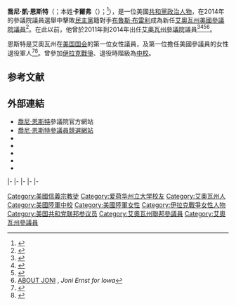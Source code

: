 {{noteTA
|1=zh-hans:乔妮;zh-hant:喬尼;
|2=zh-hans:厄恩斯特;zh-hant:恩斯特;
}}
{{Expand|time=2015-07-14T15:29:59+00:00}}
{{请求翻译|time=2015-07-14T15:29:59+00:00}}
{{Infobox officeholder
|name         = 喬尼·恩斯特<br>Joni Ernst
|image        = Joni Ernst Official photo portrait 114th Congress.jpg
|jr/sr        = 聯邦參議員
|state        = [[艾奧瓦州|艾奧瓦州]]
|alongside    = [[查克·葛雷斯利|查克·葛雷斯利]]
|term_start   = 2015年1月3日
|term_end     = 
|predecessor  = [[湯姆·哈金|湯姆·哈金]]
|successor    = 
|state_senate1 = 艾奧瓦州
|district1     = 十二
|term_start1   = 2011年1月5日
|term_end1     = 2014年11月28日
|predecessor1  = {{le|金·雷諾茲|Kim Reynolds}}
|successor1    = {{le|馬克·科斯特洛 (艾奧瓦政治人物)|Mark Costello (Iowa politician)|馬克·科斯特洛}}
|birth_name    = 喬尼·凱·卡爾弗<br>Joni Kay Culver
|birth_date    = {{birth date and age|1970|7|1}}
|birth_place   = {{US}}[[艾奧瓦州|艾奧瓦州]][[蒙哥馬利縣_(愛阿華州)|蒙哥馬利縣]][[雷德奥克_(艾奥瓦州)|雷德奧克]]
|death_date    = 
|death_place   = 
|party         = [[共和黨_(美國)|共和黨]]
|spouse        = 蓋爾·恩斯特（Gail Ernst）
|children      = 利比（Libby）
|alma_mater    = [[爱荷华州立大学|爱荷华州立大学]]<br>{{le|哥倫布州立大學|Columbus State University}}
|religion      = [[美國路德教會|路德教會]]
|website       = {{URL|http://www.joniforiowa.com|競選網站}}
|allegiance    = {{flag|United States}}
|branch        = {{Army|United States}}<br/>{{le|艾奧瓦州陸軍國民警衛隊|Iowa Army National Guard}}
|serviceyears  = 1993年至今
|rank          = [[File:US-O5_insignia.svg|15px]] [[中校|中校]]
|unit          = 艾奧瓦州陸軍國民警衛隊第185戰鬥持續保障支援營
|battles       = [[伊拉克战争|伊拉克战争]]
}}
'''喬尼·凱·恩斯特'''（{{lang-en|'''Joni Kay Ernst'''}}；本姓'''卡爾弗'''（{{lang-en|'''Culver'''}}）；{{bd|1970年|7月1日}}<ref name="Iowa State University">{{cite web|last1=Ernst|first1=Gail|title=Joni Kay Ernst - Plaza of Heroines at Iowa State University|url=http://www.las.iastate.edu/archive/plaza/one_name.php?id=378|accessdate=5 November 2014|archive-date=2016-03-04|archive-url=https://web.archive.org/web/20160304220219/http://www.las.iastate.edu/archive/plaza/one_name.php?id=378|dead-url=no}}</ref>），是一位美國[[共和黨_(美國)|共和黨]][[政治人物|政治人物]]，在2014年的參議院議員選舉中擊敗[[民主黨_(美國)|民主黨]]籍對手[[布魯斯·布雷利|布魯斯·布雷利]]成為新任[[艾奧瓦州|艾奧瓦州]][[美國參議院|美國參議院議員]]<ref>{{cite web|title=Joni Ernst wins Iowa GOP U.S. Senate race|url=http://www.desmoinesregister.com/story/news/politics/elections/2014/06/03/joni-ernst-victory/9939911/|publisher=The Des Moines Register|accessdate=4 June 2014|deadurl=yes|archiveurl=https://archive.is/20140604031755/http://www.desmoinesregister.com/story/news/politics/elections/2014/06/03/joni-ernst-victory/9939911/|archivedate=2014年6月4日}}</ref>。在此以前，他曾於2011年到2014年出任[[艾奧瓦州參議院|艾奧瓦州參議院]]議員<ref name="JoniErnst">{{cite web |url=https://www.legis.iowa.gov/Legislators/legislator.aspx?GA=85&PID=11232 |title=The Iowa Legislature: Senator Joni Ernst |accessdate=May 6, 2013 |deadurl=yes |archiveurl=https://web.archive.org/web/20130918014143/https://www.legis.iowa.gov/Legislators/legislator.aspx?GA=85&PID=11232 |archivedate=2013年9月18日 }}</ref><ref name="votesmart">{{cite web |url=http://www.joniernst.com/ |title=Joni Ernst: Iowa Senate |accessdate=March 3, 2011 |archive-date=2021-01-12 |archive-url=https://web.archive.org/web/20210112001441/https://joniernst.com/ |dead-url=no }}</ref><ref>{{cite web|url=http://www.votesmart.org/bio.php?can_id=128583|title=Senator Joni Ernst (IA)|publisher=Project Vote Smart|accessdate=March 3, 2011}}</ref><ref name="JoniErnstBio">[http://www.joniforiowa.com/bio/ ABOUT JONI] {{Wayback|url=http://www.joniforiowa.com/bio/ |date=20140404000116 }}, ''Joni Ernst for Iowa''</ref>。

恩斯特是艾奧瓦州在[[美国国会|美国国会]]的第一位女性議員，及第一位擔任美國參議員的女性退役軍人<ref>{{cite web|url=http://www.desmoinesregister.com/story/news/elections/2014/11/04/joni-ernst-wins-iowa-us-senate-seat/18490851/|title=Joni Ernst wins Iowa U.S. Senate seat|date=4 November 2014|publisher=|accessdate=15 November 2014}}</ref><ref>{{cite web|url=http://www.omaha.com/news/politics/iowa-elects-republican-ernst-to-senate-over-braley/article_d95d16a4-644b-11e4-8b55-001a4bcf6878.html|title=Joni Ernst's Senate victory makes her first woman to represent Iowa in Congress|work=Omaha.com|accessdate=15 November 2014|archive-date=2019-12-06|archive-url=https://web.archive.org/web/20191206154658/https://www.omaha.com/news/politics/iowa-elects-republican-ernst-to-senate-over-braley/article_d95d16a4-644b-11e4-8b55-001a4bcf6878.html|dead-url=no}}</ref>。曾參加[[伊拉克戰爭|伊拉克戰爭]]、退役時階級為[[中校|中校]]。

==参考文献==
{{reflist}}

==外部連結==
* [http://www.senate.gov/senators/114thCongress/Ernst_Joni.htm 喬尼·恩斯特]{{Wayback|url=http://www.senate.gov/senators/114thCongress/Ernst_Joni.htm |date=20160805233652 }}參議院官方網站
*[http://www.joniforiowa.com/ 喬尼·恩斯特參議員競選網站]{{Wayback|url=http://www.joniforiowa.com/ |date=20190605045547 }}
* {{Twitter|joniernst}}
* {{facebook|joniforiowa}}
*{{Dmoz|Regional/North_America/United_States/Iowa/Government/Federal/US_Senate/Joni_Ernst_%5BR%5D/}}
* {{CongLinks | congbio = E000295 | ballot = Joni Ernst | nndb = | votesmart = 128583 | govtrack = | opencong = | rollcall =  | politifact = | fec = S4IA00129 | opensecrets = | assets = | legistorm = | followthemoney = | ontheissues = | congress = joni-ernst/2283 | worldcat = | cspan = | imdb = | bloomberg =  | nyt = | washpo = }}
* {{CongLinks
| c-span = 
| ontheissuespath = Senate/Joni_Ernst.htm 
| rose = 
| imdb = 
| nyt = 
| wsj = 
| guardian = 
| findagrave =
| retrieved =
}}

{{s-start}}
{{s-ppo}}
{{s-bef|before={{le|克里斯托弗·李德|Christopher Reed}}}}
{{s-ttl|title={{nowrap|[[美國參議員|美國參議員]]{{le|艾奧瓦州美國參議院議員列表|List of United States Senators from Iowa|艾奧瓦州}}[[共和黨_(美國)|共和黨]]被提名人}}<br>（[[美國參議員類別|第2類]]）|years={{le|2014年艾奧瓦州美國參議院議員選舉|United States Senate election in Iowa, 2014|2014年}}、{{le|2020年艾奧瓦州美國參議院議員選舉|United States Senate election in Iowa, 2020|2020年}}}}
{{s-inc|recent}}
|-
{{s-bef|before={{le|凯茜·麦克莫里斯·罗杰斯|Cathy McMorris Rodgers}}}}
{{s-ttl|title={{le|对国情咨文的回应|Response to the State of the Union address}}|years={{le|2015年国情咨文|2015 State of the Union Address|2015年}}}}
{{s-aft|after=[[妮基·黑利|妮基·黑利]]}}
|-
{{s-bef|before=[[克里斯·克里斯帝|克里斯·克里斯帝]]}}
{{s-ttl|title=[[共和黨全國代表大會|共和黨全國代表大會]]主旨发言人|years=[[2016年共和党全国代表大会|2016年]]}}
{{s-aft|after=[[蒂姆·斯科特|蒂姆·斯科特]]}}
|-
{{s-bef|before=[[罗伊·布伦特|罗伊·布伦特]]}}
{{s-ttl|title={{le|美国参议院共和党大会副主席|Republican Conference Vice-Chair of the United States Senate}}|years=2019年-至今}}
{{s-inc}}
|-
{{s-par|us-sen}}
{{s-bef|before=[[湯姆·哈金|湯姆·哈金]]}}
{{s-ttl|title={{le|艾奧瓦州美國參議員列表|List of United States Senators from Iowa|艾奧瓦州第2類參議員}}|years=2015年-至今|alongside=[[查克·葛雷斯利|查克·葛雷斯利]]}}
{{s-inc}}
|-
{{s-prec|usa}}
{{s-bef|before=[[湯姆·提力斯|湯姆·提力斯]]}}
{{s-ttl|title=[[美國參議員資歷|美國參議員資歷]]|years=第72位}}
{{s-aft|after=[[本·薩斯|本·薩斯]]}}
{{s-end}}

{{Current U.S. Senators}}
{{Authority control}}
{{DEFAULTSORT:Ernst, Joni}}
[[Category:美國信義宗教徒|Category:美國信義宗教徒]]
[[Category:爱荷华州立大学校友|Category:爱荷华州立大学校友]]
[[Category:艾奧瓦州人|Category:艾奧瓦州人]]
[[Category:美國陸軍中校|Category:美國陸軍中校]]
[[Category:美國陸軍女性|Category:美國陸軍女性]]
[[Category:伊拉克戰爭女性人物|Category:伊拉克戰爭女性人物]]
[[Category:美国共和党联邦参议员|Category:美国共和党联邦参议员]]
[[Category:艾奧瓦州聯邦參議員|Category:艾奧瓦州聯邦參議員]]
[[Category:艾奧瓦州參議員|Category:艾奧瓦州參議員]]